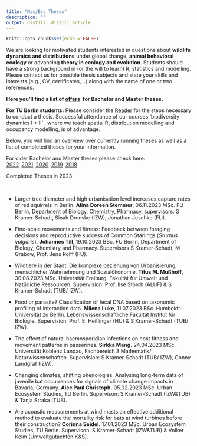 ```yaml
---
title: "Msc/Bsc Theses"
description: ""
output: distill::distill_article
---
```


```r
knitr::opts_chunk$set(echo = FALSE)
```

<div class='highlightbox'>
  We are looking for motivated students interested in questions about **wildlife dynamics and distributions** under global change, **animal behavioral ecology** or advancing **theory in ecology and evolution**. Students should have a strong background in (or the will to learn) R, statistics and modelling. Please contact us for possible thesis subjects and state your skills and interests (e.g., CV, certificates,…) along with the name of one or two references.
  
**Here you'll find a list of [offers](msc-bsc-theses-offers.html)&ensp;for Bachelor and Master theses.**
    
  **For TU Berlin students:** Please consider the [Reader](https://www.static.tu.berlin/fileadmin/www/10002349/pdf-Dateien/ABSOLVENTINNEN_INFOS_Reader_171023.pdf) for the steps necessary to conduct a thesis. Successful attendance of our courses ‘biodiversity dynamics I + II’ , where we teach spatial R, distribution modelling and occupancy modelling, is of advantage.
</div> 
    
  Below, you will find an overview over currently running theses as well as a list of completed theses for your information.

For older Bachelor and Master theses please check here:<br> [2022](msc-bsc-theses-2022.html)&ensp;[2021](msc-bsc-theses-2021.html)&ensp;[2020](msc-bsc-theses-2020.html)&ensp;[2019](msc-bsc-theses-2019.html)&ensp;[2018](msc-bsc-theses-2018.html)<br>

<div class='headerbox'><hbox>Completed Theses in 2023</hbox></div><br>

* Larger tree diameter and high urbanisation level increases capture rates of red squirrels in Berlin. **Alina Doreen Stemmer**,  <span class='desaturated'>06.11.2023 MSc. FU Berlin, Department of Biology, Chemistry, Pharmacy, supervisors: S Kramer-Schadt, Sinah Drenske (IZW), Jonathan Jeschke (FU).</span>

* Fine-scale movements and fitness: Feedback between foraging decisions and reproductive success of Common Starlings (*Sturnus vulgaris*). **Johannes Till**,  <span class='desaturated'>19.10.2023 BSc.
FU Berlin, Department of Biology, Chemistry and Pharmacy. Supervisors S Kramer-Schadt, M Grabow, Prof. Jens Rolff (FU).</span>

* Wildtiere in der Stadt: Die komplexe beziehung von Urbanisierung, menschlicher Wahrnehmung und Sozialökonomie. **Titus M. Mußhoff**, <span class='desaturated'>30.08.2023 MSc.
Universität Freiburg. Fakultät für Umwelt und Natürliche Ressourcen. Supervision: Prof. Ilse Storch (ALUF) & S Kramer-Schadt (TUB/ IZW).</span>

* Food or parasite? Classification of fecal DNA based on taxonomic profiling of interaction data. **Milena Luke**, <span class='desaturated'>11.07.2023 BSc. Humboldt-Universität zu Berlin. Lebenswissenschaftliche Fakultät Institut für Biologie. Supervision: Prof. E. Heitlinger (HU) & S Kramer-Schadt (TUB/ IZW).</span>

* The effect of natural haemosporidian infections on host fitness and movement patterns in passerines. **Sirkka Mang.** <span class='desaturated'>24.04.2023 MSc. Universität Koblenz Landau, Fachbereich 3 Mathematik/ Naturwissenschaften. Supervision: S Kramer-Schadt (TUB/ IZW), Conny Landgraf (IZW).</span>

* Changing climates, shifting phenologies. Analysing long-term data of juvenile bat occurrences for signals of climate change impacts in Bavaria, Germany. **Alec Paul Christoph.** <span class='desaturated'>05.02.2023 MSc. Urban Ecosystem Studies, TU Berlin. Supervison: S Kramer-Schadt (IZW&TUB) & Tanja Straka (TUB).</span>

* Are acoustic measurements at wind masts an effective additional method to evaluate the mortality risk for bats at wind turbines before their construction? **Corinna Seidel.** <span class='desaturated'>17.01.2023 MSc. Urban Ecosystem Studies, TU Berlin. Supervison: S Kramer-Schadt (IZW&TUB) & Volker Kelm (Umweltgutachten K&S).</span>




